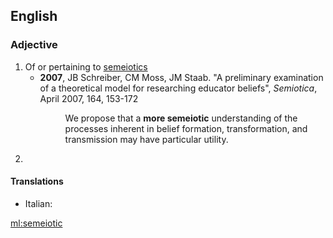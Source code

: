 ==English==

===Adjective===
{{wikipedia}}
{{en-adj}}

# Of or pertaining to [[semeiotics]]
#* '''2007''', JB Schreiber, CM Moss, JM Staab. "A preliminary examination of a theoretical model for researching educator beliefs", ''Semiotica'', April 2007, 164, 153-172
#*: We propose that a '''more semeiotic''' understanding of the processes inherent in belief formation, transformation, and transmission may have particular utility.
# {{alternative form of|semiotic}} <!--Webster 1913-->

====Translations====
{{trans-top}}
* Italian: {{t|it|semiotico}}
{{trans-mid}}
{{trans-bottom}}

[[ml:semeiotic]]